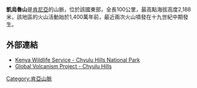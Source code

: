 '''凱烏魯山'''是[[肯尼亞|肯尼亞]]的山脈，位於該國東部，全長100公里，最高點海拔高度2,188米，該地區的火山活動始於1,400萬年前，最近兩次火山噴發在十九世紀中期發生。

==外部連結==
*[https://web.archive.org/web/20090903193628/http://www.kws.go.ke/chyulu.html Kenya Wildlife Service - Chyulu Hills National Park] 
*[http://www.volcano.si.edu/world/volcano.cfm?vnum=0202-13= Global Volcanism Project - Chyulu Hills]{{Wayback|url=http://www.volcano.si.edu/world/volcano.cfm?vnum=0202-13= |date=20130326012813 }}

{{Kenya-geo-stub}}
[[Category:肯亞山脈|Category:肯亞山脈]]